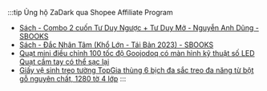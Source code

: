 :::tip Ủng hộ ZaDark qua Shopee Affiliate Program
- [Sách - Combo 2 cuốn Tư Duy Ngược + Tư Duy Mở - Nguyễn Anh Dũng - SBOOKS](https://s.shopee.vn/4L33kRpH4j)
- [Sách - Đắc Nhân Tâm (Khổ Lớn - Tái Bản 2023) - SBOOKS](https://s.shopee.vn/qTBcUB3KP)
- [Quạt mini điều chỉnh 100 tốc độ Goojodoq có màn hình kỹ thuật số LED Quạt cầm tay có thể sạc lại](https://s.shopee.vn/3LAWYziuC8)
- [Giấy vệ sinh treo tường TopGia thùng 6 bịch đa sắc treo đa năng từ bột gỗ nguyên chất, 1280 tờ 4 lớp](https://s.shopee.vn/8AFmM8IlIu)
:::